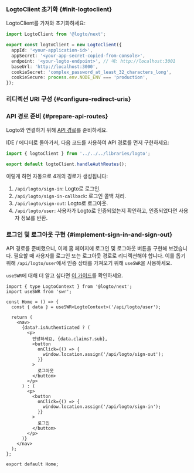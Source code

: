 
### LogtoClient 초기화 \{#init-logtoclient}

LogtoClient를 가져와 초기화하세요:

```ts title="libraries/logto.ts"
import LogtoClient from '@logto/next';

export const logtoClient = new LogtoClient({
  appId: '<your-application-id>',
  appSecret: '<your-app-secret-copied-from-console>',
  endpoint: '<your-logto-endpoint>', // 예: http://localhost:3001
  baseUrl: 'http://localhost:3000',
  cookieSecret: 'complex_password_at_least_32_characters_long',
  cookieSecure: process.env.NODE_ENV === 'production',
});
```

### 리디렉션 URI 구성 \{#configure-redirect-uris}

<SignInFlowSummary />

<AssumingUrl />

<WebConfigureRedirectUris redirectUri="http://localhost:3000/api/logto/sign-in-callback" />

### API 경로 준비 \{#prepare-api-routes}

Logto와 연결하기 위해 [API 경로](https://nextjs.org/docs/pages/building-your-application/routing/api-routes)를 준비하세요.

IDE / 에디터로 돌아가서, 다음 코드를 사용하여 API 경로를 먼저 구현하세요:

```ts title="pages/api/logto/[action].ts"
import { logtoClient } from '../../../libraries/logto';

export default logtoClient.handleAuthRoutes();
```

이렇게 하면 자동으로 4개의 경로가 생성됩니다:

1. `/api/logto/sign-in`: Logto로 로그인.
2. `/api/logto/sign-in-callback`: 로그인 콜백 처리.
3. `/api/logto/sign-out`: Logto로 로그아웃.
4. `/api/logto/user`: 사용자가 Logto로 인증되었는지 확인하고, 인증되었다면 사용자 정보를 반환.

### 로그인 및 로그아웃 구현 \{#implement-sign-in-and-sign-out}

API 경로를 준비했으니, 이제 홈 페이지에 로그인 및 로그아웃 버튼을 구현해 보겠습니다. 필요할 때 사용자를 로그인 또는 로그아웃 경로로 리디렉션해야 합니다. 이를 돕기 위해 `/api/logto/user`에서 인증 상태를 가져오기 위해 `useSWR`을 사용하세요.

`useSWR`에 대해 더 알고 싶다면 [이 가이드](https://swr.vercel.app/docs/getting-started)를 확인하세요.

```tsx title="/pages/index.tsx"
import { type LogtoContext } from '@logto/next';
import useSWR from 'swr';

const Home = () => {
  const { data } = useSWR<LogtoContext>('/api/logto/user');

  return (
    <nav>
      {data?.isAuthenticated ? (
        <p>
          안녕하세요, {data.claims?.sub},
          <button
            onClick={() => {
              window.location.assign('/api/logto/sign-out');
            }}
          >
            로그아웃
          </button>
        </p>
      ) : (
        <p>
          <button
            onClick={() => {
              window.location.assign('/api/logto/sign-in');
            }}
          >
            로그인
          </button>
        </p>
      )}
    </nav>
  );
};

export default Home;
```

<Checkpoint />

